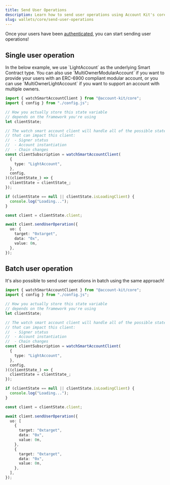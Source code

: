 ```yaml
---
title: Send User Operations
description: Learn how to send user operations using Account Kit's core package.
slug: wallets/core/send-user-operations
---
```


Once your users have been [authenticated](/wallets/core/authenticate-users), you can start sending user operations!

## Single user operation

<Tip>
  In the below example, we use `LightAccount` as the underlying Smart Contract
  type. You can also use `MultiOwnerModularAccount` if you want to provide your
  users with an ERC-6900 compliant modular account, or you can use
  `MultiOwnerLightAccount` if you want to support an account with multiple
  owners.
</Tip>

<CodeBlocks>

```ts twoslash example.ts
import { watchSmartAccountClient } from "@account-kit/core";
import { config } from "./config.js";

// How you actually store this state variable
// depends on the framework you're using
let clientState;

// The watch smart account client will handle all of the possible state changes
// that can impact this client:
//  - Signer status
//  - Account instantiation
//  - Chain changes
const clientSubscription = watchSmartAccountClient(
  {
    type: "LightAccount",
  },
  config,
)((clientState_) => {
  clientState = clientState_;
});

if (clientState == null || clientState.isLoadingClient) {
  console.log("Loading...");
}

const client = clientState.client;

await client.sendUserOperation({
  uo: {
    target: "0xtarget",
    data: "0x",
    value: 0n,
  },
});
```

<Markdown src="../../shared/core/config.mdx" />

</CodeBlocks>

## Batch user operation

It's also possible to send user operations in batch using the same approach!

<CodeBlocks>

```ts twoslash example.ts
import { watchSmartAccountClient } from "@account-kit/core";
import { config } from "./config.js";

// How you actually store this state variable
// depends on the framework you're using
let clientState;

// The watch smart account client will handle all of the possible state changes
// that can impact this client:
//  - Signer status
//  - Account instantiation
//  - Chain changes
const clientSubscription = watchSmartAccountClient(
  {
    type: "LightAccount",
  },
  config,
)((clientState_) => {
  clientState = clientState_;
});

if (clientState == null || clientState.isLoadingClient) {
  console.log("Loading...");
}

const client = clientState.client;

await client.sendUserOperation({
  uo: [
    {
      target: "0xtarget",
      data: "0x",
      value: 0n,
    },
    {
      target: "0xtarget",
      data: "0x",
      value: 0n,
    },
  ],
});
```

<Markdown src="../../shared/core/config.mdx" />

</CodeBlocks>
